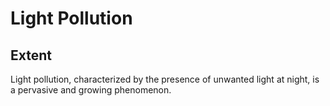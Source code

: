 # Light Pollution

## Extent
Light pollution, characterized by the presence of unwanted light at night, is a pervasive and growing phenomenon.